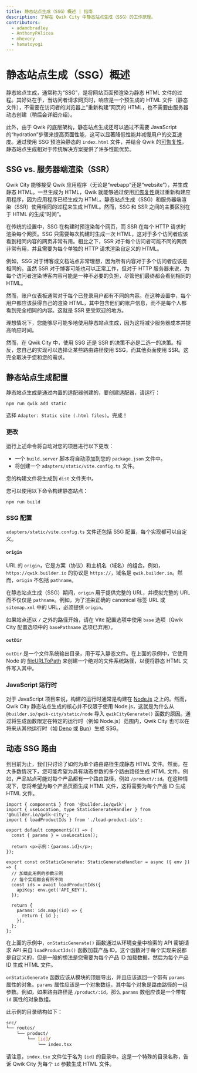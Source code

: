 ```yaml
---
title: 静态站点生成（SSG）概述 | 指南
description: 了解在 Qwik City 中静态站点生成（SSG）的工作原理。
contributors:
  - adamdbradley
  - AnthonyPAlicea
  - mhevery
  - hamatoyogi
---
```


# 静态站点生成（SSG）概述

静态站点生成，通常称为“SSG”，是将网站页面预渲染为静态 HTML 文件的过程。其好处在于，当访问者请求网页时，响应是一个预生成的 HTML 文件（静态文件），不需要在访问者的浏览器上“重新构建”网页的 HTML，也不需要由服务器动态创建（稍后会详细介绍）。

此外，由于 Qwik 的底层架构，静态站点生成还可以通过不需要 JavaScript 的“hydration”步骤来提高页面性能，这可以显著降低性能并减慢用户的交互速度。通过使用 SSG 预渲染静态的 `index.html` 文件，并结合 Qwik 的[可恢复性](../../../(qwik)/concepts/resumable/index.mdx)，静态站点生成相对于传统解决方案提供了许多性能优势。

## SSG vs. 服务器端渲染（SSR）

Qwik City 能够接受 Qwik 应用程序（无论是“webapp”还是“website”），并生成静态 HTML。一旦生成为 HTML，Qwik 就能够通过使用[可恢复性](../../../(qwik)/concepts/resumable/index.mdx)跳过重新构建应用程序，因为应用程序已经生成为 HTML。静态站点生成（SSG）和服务器端渲染（SSR）使用相同的过程来生成 HTML。然而，SSG 和 SSR 之间的主要区别在于 HTML 的生成“时间”。

在传统的设置中，SSG 在构建时预渲染每个网页，而 SSR 在每个 HTTP 请求时渲染每个网页。SSG 只需要每次构建时生成一次 HTML，这对于多个访问者应该看到相同内容的网页非常有用。相比之下，SSR 对于每个访问者可能不同的网页非常有用，并且需要为每个单独的 HTTP 请求渲染自定义的 HTML。

例如，SSG 对于博客或文档站点非常理想，因为所有内容对于多个访问者应该是相同的。虽然 SSR 对于博客可能也可以正常工作，但对于 HTTP 服务器来说，为每个访问者渲染博客内容可能是一种不必要的负担，尽管他们最终都会看到相同的 HTML。

然而，账户仪表板通常对于每个已登录用户都有不同的内容。在这种设置中，每个用户都应该获得自己的渲染 HTML，其中包含他们的账户信息，而不是每个人都看到完全相同的内容。这就是 SSR 更受欢迎的地方。

理想情况下，您能够尽可能多地使用静态站点生成，因为这将减少服务器成本并提高响应时间。

然而，在 Qwik City 中，使用 SSG 还是 SSR 的决策不必是二选一的决策。相反，您自己的实现可以选择让某些路由路径使用 SSG，而其他页面使用 SSR。这完全取决于您和您的需求。

## 静态站点生成配置

静态站点生成是通过内置的适配器创建的，要创建适配器，请运行：

```shell
npm run qwik add static
```

选择 `Adapter: Static site (.html files)`。完成！

### 更改

运行上述命令将自动对您的项目进行以下更改：

- 一个 `build.server` 脚本将自动添加到您的 `package.json` 文件中。
- 将创建一个 `adapters/static/vite.config.ts` 文件。

您的构建文件将生成到 `dist` 文件夹中。

您可以使用以下命令构建静态站点：

```shell
npm run build
```

### SSG 配置

`adapters/static/vite.config.ts` 文件还包括 SSG 配置，每个实现都可以自定义。

#### `origin`

URL 的 `origin`，它是方案（协议）和主机名（域名）的组合。例如，`https://qwik.builder.io` 的协议是 `https://`，域名是 `qwik.builder.io`。然而，`origin` 不包括 `pathname`。

在静态站点生成（SSG）期间，`origin` 用于提供完整的 URL，并模拟完整的 URL 而不仅仅是 `pathname`。例如，为了渲染正确的 canonical 标签 URL 或 `sitemap.xml` 中的 URL，必须提供 `origin`。

如果站点还以 `/` 之外的路径开始，请在 Vite 配置选项中使用 `base` 选项（Qwik City 配置选项中的 `basePathname` 选项已弃用）。

#### `outDir`

`outDir` 是一个文件系统输出目录，用于写入静态文件。在上面的示例中，它使用 Node 的 [fileURLToPath](https://nodejs.org/api/url.html#urlfileurltopathurl) 来创建一个绝对的文件系统路径，以便将静态 HTML 文件写入其中。

### JavaScript 运行时

对于 JavaScript 项目来说，构建的运行时通常是构建在 [Node.js](https://nodejs.org/en/docs/) 之上的。然而，Qwik City 静态站点生成的核心并不仅限于使用 Node.js，这就是为什么从 `@builder.io/qwik-city/static/node` 导入 `qwikCityGenerate()` 函数的原因。通过将生成函数限定在特定的运行时（例如 Node.js）范围内，Qwik City 也可以在将来从其他运行时（如 [Deno](https://deno.land/) 或 [Bun](https://bun.sh/)）生成 SSG。

## 动态 SSG 路由

到目前为止，我们只讨论了如何为单个路由路径生成静态 HTML 文件。然而，在大多数情况下，您可能希望为具有动态参数的多个路由路径生成 HTML 文件。例如，产品站点可能对每个产品都有一个路由路径，例如 `/product/:id`。在这种情况下，您将希望为每个产品页面生成 HTML 文件，这将需要为每个产品 ID 生成 HTML 文件。

```tsx
import { component$ } from '@builder.io/qwik';
import { useLocation, type StaticGenerateHandler } from '@builder.io/qwik-city';
import { loadProductIds } from './load-product-ids';

export default component$(() => {
  const { params } = useLocation();

  return <p>示例：{params.id}</p>;
});

export const onStaticGenerate: StaticGenerateHandler = async ({ env }) => {
  // 加载此用例的参数示例
  // 每个实现都会有所不同
  const ids = await loadProductIds({
    apiKey: env.get('API_KEY'),
  });

  return {
    params: ids.map((id) => {
      return { id };
    }),
  };
};
```

在上面的示例中，`onStaticGenerate()` 函数通过从环境变量中检索的 API 密钥请求 API 来自 `loadProductIds()` 函数加载产品 ID。这个函数对于每个实现来说都是自定义的，但是一般的想法是您需要为每个产品 ID 加载数据，然后为每个产品 ID 生成 HTML 文件。

`onStaticGenerate` 函数应该从模块的顶层导出，并且应该返回一个带有 `params` 属性的对象。`params` 属性应该是一个对象数组，其中每个对象是路由路径的一组参数。例如，如果路由路径是 `/product/:id`，那么 `params` 数组应该是一个带有 `id` 属性的对象数组。

此示例的目录结构如下：

```bash
src/
└── routes/
    └── product/
        └── [id]/
            └── index.tsx
```

请注意，`index.tsx` 文件位于名为 `[id]` 的目录中。这是一个特殊的目录名称，告诉 Qwik City 为每个 `id` 参数生成 HTML 文件。
